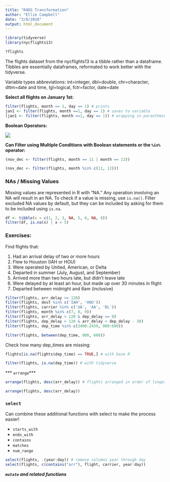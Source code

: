 ```yaml
---
title: "R4DS Transformation"
author: "Ellie Campbell"
date: "3/8/2018"
output: html_document
---
```


```r
library(tidyverse)
library(nycflights13)

?flights
```

The flights dataset from the nycflights13 is a tibble rather than a dataframe. Tibbles are essentially dataframes, reformated to work better with the tidyverse. 

Variable types abbreviations: int=integer, dbl=double, chr=character, dttm=date and time, lgl=logical, fctr=factor, date=date

**Select all flights on January 1st:**
```r
filter(flights, month == 1, day == 1) # prints
jan1 <- filter(flights, month ==1, day == 1) # saves to variable
(jan1 <- filter(flights, month ==1, day == 1)) # wrapping in parantheses both saves to variable and prints
```

**Boolean Operators:**

![](images/boolean_operators.png)

**Can Filter using Multiple Conditions with Boolean statements or the `%in%` operator:**
```r
(nov_dec <- filter(flights, month == 11 | month == 12)) 

(nov_dec <- filter(flights, month %in% c(11, 12)))
```

### NAs /  Missing Values

Missing values are represented in R with "NA." Any operation involving an NA will result in an NA. To check if a value is missing, use `is.na()`. Filter excluded NA values by default, but they can be included by asking for them to be included using `is.na`.

```r
df <- tibble(x = c(1, 2, 3, NA, 5, 6, NA, 8))
filter(df, is.na(x) | x < 5)
```


### Exercises:

Find flights that:

1. Had an arrival delay of two or more hours
1. Flew to Houston (IAH or HOU)
1. Were operated by United, American, or Delta
1. Departed in summer (July, August, and September)
1. Arrived more than two hours late, but didn’t leave late
1. Were delayed by at least an hour, but made up over 30 minutes in flight
1. Departed between midnight and 6am (inclusive)

```r
filter(flights, arr_delay >= 120)
filter(flights, dest %in% c('IAH', 'HOU'))
filter(flights, carrier %in% c('UA', 'AA', 'DL'))
filter(flights, month %in% c(7, 8, 9))
filter(flights, arr_delay > 120 & dep_delay == 0)
filter(flights, dep_delay > 120 & arr_delay < dep_delay - 30)
filter(flights, dep_time %in% c(2400:2459, 000:600))
```

```r
filter(flights, between(dep_time, 000, 600))
```


Check how many dep_times are missing:
```r
flights[is.na(flights$dep_time) == TRUE,] # with base R

filter(flights, is.na(dep_time)) # with tidyverse
```

*** `arrange`***

```r
arrange(flights, desc(arr_delay)) # flights arranged in order of longest to shortest arrival delay; default is assending order
```

```r
arrange(flights, desc(arr_delay))
```


### `select`

Can combine these additional functions with select to make the process easier!

* `starts_with`
* `ends_with`
* `contains`
* `matches`
* `num_range`

```r
select(flights, -(year:day)) # remove columns year through day
select(flights, c(contains("arr"), flight, carrier, year:day))
```


***`mutate` and related functions***

```r

```




